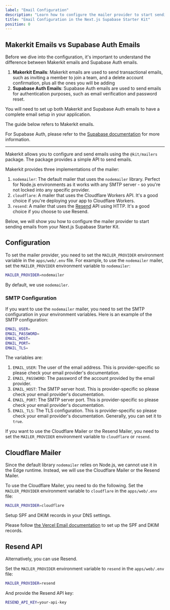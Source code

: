 ```yaml
---
label: "Email Configuration"
description: "Learn how to configure the mailer provider to start sending emails from your Next.js Supabase Starter Kit."
title: "Email Configuration in the Next.js Supabase Starter Kit"
position: 0
---
```


## Makerkit Emails vs Supabase Auth Emails

Before we dive into the configuration, it's important to understand the difference between Makerkit emails and Supabase Auth emails.

1. **Makerkit Emails**: Makerkit emails are used to send transactional emails, such as inviting a member to join a team, and a delete account confirmation, plus all the ones you will be adding
2. **Supabase Auth Emails**: Supabase Auth emails are used to send emails for authentication purposes, such as email verification and password reset.

You will need to set up both Makerkit and Supabase Auth emails to have a complete email setup in your application.

The guide below refers to Makerkit emails.

For Supabase Auth, please refer to the [Supabase documentation](https://supabase.com/docs/guides/auth/auth-smtp) for more information.

---

Makerkit allows you to configure and send emails using the `@kit/mailers` package. The package provides a simple API to send emails.

Makerkit provides three implementations of the mailer:

1. `nodemailer`: The default mailer that uses the `nodemailer` library. Perfect for Node.js environments as it works with any SMTP server - so you're not locked into any specific provider.
2. `cloudflare`: A mailer that uses the Cloudflare Workers API. It's a good choice if you're deploying your app to Cloudflare Workers.
3. `resend`: A mailer that uses the [Resend](https://resend.com) API using HTTP. It's a good choice if you choose to use Resend.

Below, we will show you how to configure the mailer provider to start sending emails from your Next.js Supabase Starter Kit.

## Configuration

To set the mailer provider, you need to set the `MAILER_PROVIDER` environment variable in the `apps/web/.env` file. For example, to use the `nodemailer` mailer, set the `MAILER_PROVIDER` environment variable to `nodemailer`:

```bash
MAILER_PROVIDER=nodemailer
```

By default, we use `nodemailer`.

### SMTP Configuration

If you want to use the `nodemailer` mailer, you need to set the SMTP configuration in your environment variables. Here is an example of the SMTP configuration:

```bash
EMAIL_USER=
EMAIL_PASSWORD=
EMAIL_HOST=
EMAIL_PORT=
EMAIL_TLS=
```

The variables are:

1. `EMAIL_USER`: The user of the email address. This is provider-specific so please check your email provider's documentation.
2. `EMAIL_PASSWORD`: The password of the account provided by the email provider.
3. `EMAIL_HOST`: The SMTP server host. This is provider-specific so please check your email provider's documentation.
4. `EMAIL_PORT`: The SMTP server port. This is provider-specific so please check your email provider's documentation.
5. `EMAIL_TLS`: The TLS configuration. This is provider-specific so please check your email provider's documentation. Generally, you can set it to `true`.


If you want to use the Cloudflare Mailer or the Resend Mailer, you need to set the `MAILER_PROVIDER` environment variable to `cloudflare` or `resend`.

## Cloudflare Mailer

Since the default library `nodemailer` relies on Node.js, we cannot use it in the Edge runtime. Instead, we will use the Cloudflare Mailer or the Resend Mailer.

To use the Cloudflare Mailer, you need to do the following. Set the `MAILER_PROVIDER` environment variable to `cloudflare` in the `apps/web/.env` file:

```bash
MAILER_PROVIDER=cloudflare
```

Setup SPF and DKIM records in your DNS settings.

Please follow [the Vercel Email documentation](https://github.com/Sh4yy/vercel-email?tab=readme-ov-file#setup-spf) to set up the SPF and DKIM records.

## Resend API

Alternatively, you can use Resend.

Set the `MAILER_PROVIDER` environment variable to `resend` in the `apps/web/.env` file:

```bash
MAILER_PROVIDER=resend
```

And provide the Resend API key:

```bash
RESEND_API_KEY=your-api-key
```